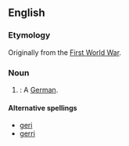 ==English==

===Etymology===
Originally from the [[First World War]].

===Noun===
{{en-noun|jerries}}

# {{derogatory}} {{slang}}: A [[German]].

====Alternative spellings====
*[[geri]]
*[[gerri]]